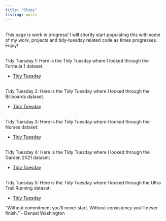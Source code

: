 ```yaml
---
title: "Blogs"
listing: posts
---
```



<br> This page is work in progress! I will shortly start populating this with some of my work, projects and tidy-tuesday related code as times progresses. Enjoy!


<br> Tidy Tuesday 1: Here is the Tidy Tuesday where I looked through the Formula 1 dataset. 

* [Tidy Tuesday](formula/TidyTuesday_Formula1.html) 

<br> Tidy Tuesday 2: Here is the Tidy Tuesday where I looked through the Billboards dataset. 

* [Tidy Tuesday](billboard/Billboard_TT2.html) 


<br> Tidy Tuesday 3: Here is the Tidy Tuesday where I looked through the Nurses dataset: 

* [Tidy Tuesday](nurses/Nurses_TidyTuesday3.html) 

<br> Tidy Tuesday 4: Here is the Tidy Tuesday where I looked through the Garden 2021 dataset: 

* [Tidy Tuesday](garden/TidyTuesday_4.html) 

<br> Tidy Tuesday 5: Here is the Tidy Tuesday where I looked through the Ultra Trail Running dataset: 

* [Tidy Tuesday](race/Tidy-Tuesday-5.html) 


"Without commitment you'll never start. Without consistency you'll never finish." - Denzel Washington
